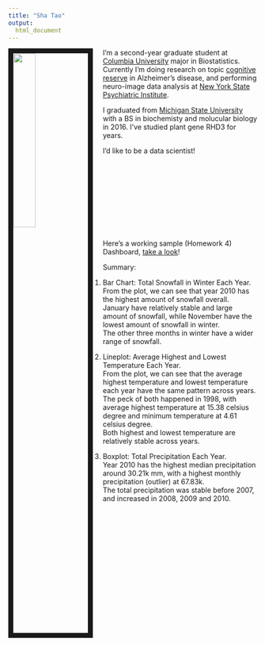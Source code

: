 ```yaml
---
title: "Sha Tao"
output:
  html_document
---
```


<img src= "images/IMG_0960.jpg" style = "width:30%; border:10px solid; margin-right: 20px" align = "left">

I'm a second-year graduate student at [Columbia University](https://www.columbia.edu/) major in Biostatistics. Currently I'm doing research on topic [cognitive reserve](https://www.health.harvard.edu/mind-and-mood/what-is-cognitive-reserve) in Alzheimer's disease, and performing neuro-image data analysis at [New York State Psychiatric Institute](https://nyspi.org/).

I graduated from [Michigan State University](https://msu.edu/) with a BS in biochemisty and molucular biology in 2016. I've studied plant gene RHD3 for years.

I'd like to be a data scientist!
\
\
\
\
\
\
\
\
\
\
\
Here's a working sample (Homework 4) Dashboard, [take a look](dashboard.html)!

Summary:

1. Bar Chart: Total Snowfall in Winter Each Year.\
From the plot, we can see that year 2010 has the highest amount of snowfall overall.\
January have relatively stable and large amount of snowfall, while November have the lowest amount of snowfall in winter. \
The other three months in winter have a wider range of snowfall.

2. Lineplot: Average Highest and Lowest Temperature Each Year.\
From the plot, we can see that the average highest temperature and lowest temperature each year have the same pattern across years.\
The peck of both happened in 1998, with average highest temperature at 15.38 celsius degree and minimum temperature at 4.61 celsius degree.\
Both highest and lowest temperature are relatively stable across years.

3. Boxplot: Total Precipitation Each Year.\
Year 2010 has the highest median precipitation around 30.21k mm, with a highest monthly precipitation (outlier) at 67.83k.\
The total precipitation was stable before 2007, and increased in 2008, 2009 and 2010.

